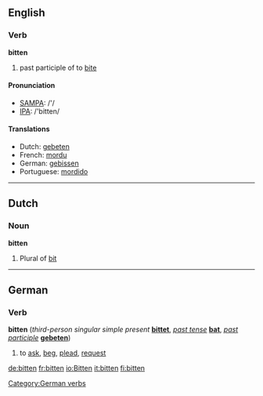 ==English==

===Verb===
'''bitten'''

# past participle of to [[bite]]

====Pronunciation====
*[[w:SAMPA|SAMPA]]: /'/
*[[w:IPA|IPA]]: /'bitten/

====Translations====
*Dutch: [[gebeten]]
*French: [[mordu]]
*German: [[gebissen]]
*Portuguese: [[mordido]]

----
==Dutch==
===Noun===
'''bitten'''

# Plural of [[bit]]

----
==German==
===Verb===
'''bitten''' (''third-person singular simple present'' '''[[bittet]]''', ''[[past tense]]'' '''[[bat]]''', ''[[past participle]]'' '''[[gebeten]]''')

#to [[ask]], [[beg]], [[plead]], [[request]]

[[Category:German verbs]]
[[de:bitten]]
[[fr:bitten]]
[[io:Bitten]]
[[it:bitten]]
[[fi:bitten]]
